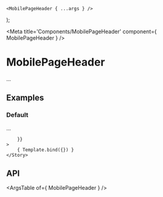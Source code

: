
	<MobilePageHeader { ...args } />
);

<Meta title='Components/MobilePageHeader' component={ MobilePageHeader } />

# MobilePageHeader

...

## Examples

### Default

...

<Canvas>
	<Story
		name="Default"
		args={{
			
		}}
	>
		{ Template.bind({}) }
	</Story>
</Canvas>

## API

<ArgsTable of={ MobilePageHeader } />

